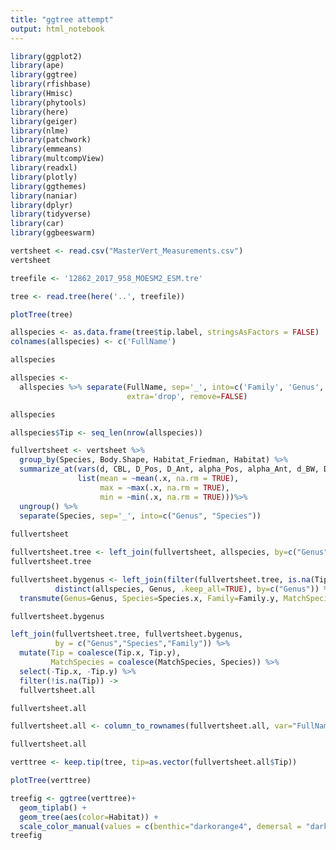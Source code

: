 ```yaml
---
title: "ggtree attempt"
output: html_notebook
---
```



```r
library(ggplot2)
library(ape)
library(ggtree) 
library(rfishbase)
library(Hmisc)
library(phytools)
library(here)
library(geiger)
library(nlme)
library(patchwork)
library(emmeans)
library(multcompView)
library(readxl)
library(plotly) 
library(ggthemes) 
library(naniar)
library(dplyr)
library(tidyverse)
library(car)
library(ggbeeswarm)
```

```r
vertsheet <- read.csv("MasterVert_Measurements.csv")
vertsheet
```

```r
treefile <- '12862_2017_958_MOESM2_ESM.tre'
```

```r
tree <- read.tree(here('..', treefile))
```

```r
plotTree(tree)
```

```r
allspecies <- as.data.frame(tree$tip.label, stringsAsFactors = FALSE) 
colnames(allspecies) <- c('FullName')

allspecies
```

```r
allspecies <- 
  allspecies %>% separate(FullName, sep='_', into=c('Family', 'Genus', 'Species'), 
                          extra='drop', remove=FALSE)

allspecies
```

```r
allspecies$Tip <- seq_len(nrow(allspecies))
```

```r
fullvertsheet <- vertsheet %>%
  group_by(Species, Body.Shape, Habitat_Friedman, Habitat) %>%
  summarize_at(vars(d, CBL, D_Pos, D_Ant, alpha_Pos, alpha_Ant, d_BW, D_Pos_BW, D_Ant_BW, SL.Max_BW, d_normCBL), 
               list(mean = ~mean(.x, na.rm = TRUE),
                    max = ~max(.x, na.rm = TRUE),
                    min = ~min(.x, na.rm = TRUE)))%>%
  ungroup() %>%
  separate(Species, sep='_', into=c("Genus", "Species"))
               
fullvertsheet
```

```r
fullvertsheet.tree <- left_join(fullvertsheet, allspecies, by=c("Genus", "Species"))
fullvertsheet.tree
```

```r
fullvertsheet.bygenus <- left_join(filter(fullvertsheet.tree, is.na(Tip)),
          distinct(allspecies, Genus, .keep_all=TRUE), by=c("Genus")) %>%
  transmute(Genus=Genus, Species=Species.x, Family=Family.y, MatchSpecies=Species.y, Tip=Tip.y) 

fullvertsheet.bygenus
```

```r
left_join(fullvertsheet.tree, fullvertsheet.bygenus,
          by = c("Genus","Species","Family")) %>%
  mutate(Tip = coalesce(Tip.x, Tip.y),
         MatchSpecies = coalesce(MatchSpecies, Species)) %>%
  select(-Tip.x, -Tip.y) %>%
  filter(!is.na(Tip)) ->
  fullvertsheet.all

fullvertsheet.all
```

```r
fullvertsheet.all <- column_to_rownames(fullvertsheet.all, var="FullName")

fullvertsheet.all
```

```r
verttree <- keep.tip(tree, tip=as.vector(fullvertsheet.all$Tip))
```

```r
plotTree(verttree)
```


```r
treefig <- ggtree(verttree)+
  geom_tiplab() +
  geom_tree(aes(color=Habitat)) +
  scale_color_manual(values = c(benthic="darkorange4", demersal = "darkorchid1", pelagic = "blue1"))+
treefig
```


